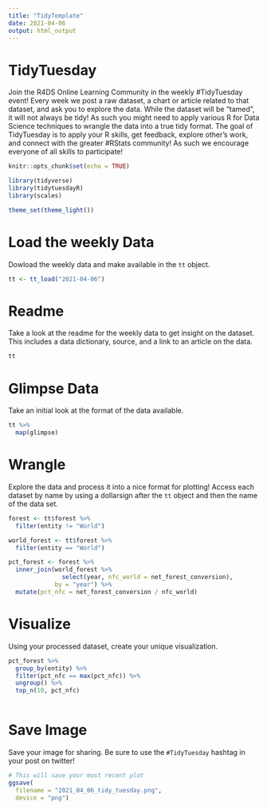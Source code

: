 ```yaml
---
title: "TidyTemplate"
date: 2021-04-06
output: html_output
---
```


# TidyTuesday

Join the R4DS Online Learning Community in the weekly #TidyTuesday event!
Every week we post a raw dataset, a chart or article related to that dataset, and ask you to explore the data.
While the dataset will be “tamed”, it will not always be tidy! As such you might need to apply various R for Data Science techniques to wrangle the data into a true tidy format.
The goal of TidyTuesday is to apply your R skills, get feedback, explore other’s work, and connect with the greater #RStats community!
As such we encourage everyone of all skills to participate!

```r

knitr::opts_chunk$set(echo = TRUE)

library(tidyverse)
library(tidytuesdayR)
library(scales)

theme_set(theme_light())

```

# Load the weekly Data

Dowload the weekly data and make available in the `tt` object.

```r

tt <- tt_load("2021-04-06")

```


# Readme

Take a look at the readme for the weekly data to get insight on the dataset.
This includes a data dictionary, source, and a link to an article on the data.

```r

tt

```


# Glimpse Data

Take an initial look at the format of the data available.

```r

tt %>% 
  map(glimpse)

```

# Wrangle

Explore the data and process it into a nice format for plotting! Access each dataset by name by using a dollarsign after the `tt` object and then the name of the data set.

```r

forest <- tt$forest %>%
  filter(entity != "World")

world_forest <- tt$forest %>%
  filter(entity == "World")

pct_forest <- forest %>%
  inner_join(world_forest %>%
               select(year, nfc_world = net_forest_conversion), 
             by = "year") %>%
  mutate(pct_nfc = net_forest_conversion / nfc_world)

```


# Visualize

Using your processed dataset, create your unique visualization.

```r

pct_forest %>%
  group_by(entity) %>%
  filter(pct_nfc == max(pct_nfc)) %>%
  ungroup() %>%
  top_n(10, pct_nfc)
  
```

# Save Image

Save your image for sharing. Be sure to use the `#TidyTuesday` hashtag in your post on twitter! 

```r

# This will save your most recent plot
ggsave(
  filename = "2021_04_06_tidy_tuesday.png",
  device = "png")

```
